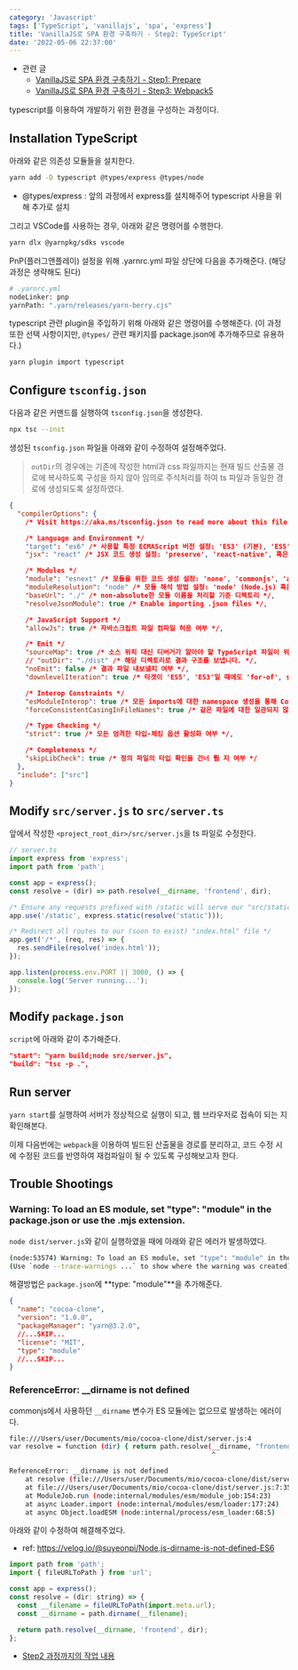 ```yaml
---
category: 'Javascript'
tags: ['TypeScript', 'vanillajs', 'spa', 'express']
title: 'VanillaJS로 SPA 환경 구축하기 - Step2: TypeScript'
date: '2022-05-06 22:37:00'
---
```


- 관련 글
  - [VanillaJS로 SPA 환경 구축하기 - Step1: Prepare](/devLogs/javascript/vanillajs/spa-webpack5/20220506-vanillajs-spa-typescript)
  - [VanillaJS로 SPA 환경 구축하기 - Step3: Webpack5](https://gtilog.netlify.app/devLogs/javascript/vanillajs/spa-webpack5/20220512-vanillajs-spa-webpack5)

typescript를 이용하여 개발하기 위한 환경을 구성하는 과정이다.

## Installation TypeScript

아래와 같은 의존성 모듈들을 설치한다.

```bash
yarn add -D typescript @types/express @types/node
```

- @types/express : 앞의 과정에서 express를 설치해주어 typescript 사용을 위해 추가로 설치

그리고 VSCode를 사용하는 경우, 아래와 같은 명령어를 수행한다.

```bash
yarn dlx @yarnpkg/sdks vscode
```

PnP(플러그앤플레이) 설정을 위해 .yarnrc.yml 파일 상단에 다음을 추가해준다.
(해당 과정은 생략해도 된다)

```bash
# .yarnrc.yml
nodeLinker: pnp
yarnPath: ".yarn/releases/yarn-berry.cjs"
```

typescript 관련 plugin을 주입하기 위해 아래와 같은 명령어를 수행해준다.
(이 과정 또한 선택 사항이지만, `@types/` 관련 패키지를 package.json에 추가해주므로 유용하다.)

```bash
yarn plugin import typescript
```

## Configure `tsconfig.json`

다음과 같은 커맨드를 실행하여 `tsconfig.json`을 생성한다.

```bash
npx tsc --init
```

생성된 `tsconfig.json` 파일을 아래와 같이 수정하여 설정해주었다.

> `outDir`의 경우에는 기존에 작성한 html과 css 파일까지는 현재 빌드 산출물 경로에 복사하도록 구성을 하지 않아 임의로 주석처리를 하여 ts 파일과 동일한 경로에 생성되도록 설정하였다.

```json
{
  "compilerOptions": {
    /* Visit https://aka.ms/tsconfig.json to read more about this file */

    /* Language and Environment */
    "target": "es6" /* 사용할 특정 ECMAScript 버전 설정: 'ES3' (기본), 'ES5', 'ES2015', 'ES2016', 'ES2017', 'ES2018', 'ES2019', 'ES2020', 혹은 'ESNEXT'. */,
    "jsx": "react" /* JSX 코드 생성 설정: 'preserve', 'react-native', 혹은 'react'. */,

    /* Modules */
    "module": "esnext" /* 모듈을 위한 코드 생성 설정: 'none', 'commonjs', 'amd', 'system', 'umd', 'es2015', 'es2020', or 'ESNext'. */,
    "moduleResolution": "node" /* 모듈 해석 방법 설정: 'node' (Node.js) 혹은 'classic' (TypeScript pre-1.6). */,
    "baseUrl": "./" /* non-absolute한 모듈 이름을 처리할 기준 디렉토리 */,
    "resolveJsonModule": true /* Enable importing .json files */,

    /* JavaScript Support */
    "allowJs": true /* 자바스크립트 파일 컴파일 허용 여부 */,

    /* Emit */
    "sourceMap": true /* 소스 위치 대신 디버거가 알아야 할 TypeScript 파일이 위치할 곳 */,
    // "outDir": "./dist" /* 해당 디렉토리로 결과 구조를 보냅니다. */,
    "noEmit": false /* 결과 파일 내보낼지 여부 */,
    "downlevelIteration": true /* 타겟이 'ES5', 'ES3'일 때에도 'for-of', spread 그리고 destructuring 문법 모두 지원 */,

    /* Interop Constraints */
    "esModuleInterop": true /* 모든 imports에 대한 namespace 생성을 통해 CommonJS와 ES Modules 간의 상호 운용성이 생기게할 지 여부, 'allowSyntheticDefaultImports'를 암시적으로 승인합니다. */,
    "forceConsistentCasingInFileNames": true /* 같은 파일에 대한 일관되지 않은 참조를 허용하지 않을 지 여부 */,

    /* Type Checking */
    "strict": true /* 모든 엄격한 타입-체킹 옵션 활성화 여부 */,

    /* Completeness */
    "skipLibCheck": true /* 정의 파일의 타입 확인을 건너 뛸 지 여부 */
  },
  "include": ["src"]
}
```

## Modify `src/server.js` to `src/server.ts`

앞에서 작성한 `<project_root_dir>/src/server.js`을 ts 파일로 수정한다.

```typescript
// server.ts
import express from 'express';
import path from 'path';

const app = express();
const resolve = (dir) => path.resolve(__dirname, 'frontend', dir);

/* Ensure any requests prefixed with /static will serve our "src/static" directory */
app.use('/static', express.static(resolve('static')));

/* Redirect all routes to our (soon to exist) "index.html" file */
app.get('/*', (req, res) => {
  res.sendFile(resolve('index.html'));
});

app.listen(process.env.PORT || 3000, () => {
  console.log('Server running...');
});
```

## Modify `package.json`

`script`에 아래와 같이 추가해준다.

```json
"start": "yarn build;node src/server.js",
"build": "tsc -p .",
```

## Run server

`yarn start`를 실행하여 서버가 정상적으로 실행이 되고, 웹 브라우저로 접속이 되는 지 확인해본다.

이제 다음번에는 `webpack`을 이용하여 빌드된 산출물을 경로를 분리하고, 코드 수정 시에 수정된 코드를 반영하여 재컴파일이 될 수 있도록 구성해보고자 한다.

## Trouble Shootings

### Warning: To load an ES module, set "type": "module" in the package.json or use the .mjs extension.

`node dist/server.js`와 같이 실행하였을 때에 아래와 같은 에러가 발생하였다.

```bash
(node:53574) Warning: To load an ES module, set "type": "module" in the package.json or use the .mjs extension.
(Use `node --trace-warnings ...` to show where the warning was created)
```

해결방법은 `package.json`에 **type: "module"**을 추가해준다.

```json
{
  "name": "cocoa-clone",
  "version": "1.0.0",
  "packageManager": "yarn@3.2.0",
  //...SKIP...
  "license": "MIT",
  "type": "module"
  //...SKIP...
}
```

### ReferenceError: \_\_dirname is not defined

commonjs에서 사용하던 `__dirname` 변수가 ES 모듈에는 없으므로 발생하는 에러이다.

```bash
file:///Users/user/Documents/mio/cocoa-clone/dist/server.js:4
var resolve = function (dir) { return path.resolve(__dirname, "frontend", dir); };
                                                   ^

ReferenceError: __dirname is not defined
    at resolve (file:///Users/user/Documents/mio/cocoa-clone/dist/server.js:4:52)
    at file:///Users/user/Documents/mio/cocoa-clone/dist/server.js:7:35
    at ModuleJob.run (node:internal/modules/esm/module_job:154:23)
    at async Loader.import (node:internal/modules/esm/loader:177:24)
    at async Object.loadESM (node:internal/process/esm_loader:68:5)
```

아래와 같이 수정하여 해결해주었다.

- ref: https://velog.io/@suyeonpi/Node.js-dirname-is-not-defined-ES6

```javascript
import path from 'path';
import { fileURLToPath } from 'url';

const app = express();
const resolve = (dir: string) => {
  const __filename = fileURLToPath(import.meta.url);
  const __dirname = path.dirname(__filename);

  return path.resolve(__dirname, 'frontend', dir);
};
```

- [Step2 과정까지의 작업 내용](https://github.com/gloriaJun/vanilajs-spa-webpack-boilerplate/tree/97ce912e00692c2c72a2e0f0c48438a8172bb4c7)
